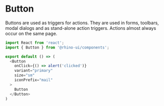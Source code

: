 
<Meta title="Components/Button/Codesandbox" />

# Button

Buttons are used as triggers for actions.
They are used in forms, toolbars, modal dialogs and as stand-alone action triggers.
Actions almost always occur on the same page.

```js codesandbox=rhinolabs-components
import React from 'react';
import { Button } from '@rhino-ui/components';

export default () => (
  <Button
    onClick={() => alert('clicked')}
    variant="primary"
    size="sm"
    iconPrefix="mail"
  >
    Button
  </Button>
)
```
